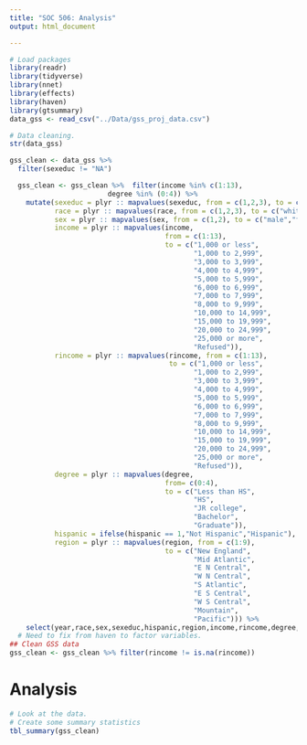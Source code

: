 ```yaml
---
title: "SOC 506: Analysis"
output: html_document

---
```


```r
# Load packages 
library(readr)
library(tidyverse)
library(nnet)
library(effects)
library(haven)
library(gtsummary)
data_gss <- read_csv("../Data/gss_proj_data.csv")

# Data cleaning. 
str(data_gss)

gss_clean <- data_gss %>% 
  filter(sexeduc != "NA")

  gss_clean <- gss_clean %>%  filter(income %in% c(1:13),
                        degree %in% (0:4)) %>%
    mutate(sexeduc = plyr :: mapvalues(sexeduc, from = c(1,2,3), to = c("favor","oppose","depends")),
           race = plyr :: mapvalues(race, from = c(1,2,3), to = c("white","black","other")), 
           sex = plyr :: mapvalues(sex, from = c(1,2), to = c("male","female")),
           income = plyr :: mapvalues(income, 
                                      from = c(1:13),
                                      to = c("1,000 or less",
                                             "1,000 to 2,999",
                                             "3,000 to 3,999",
                                             "4,000 to 4,999",
                                             "5,000 to 5,999",
                                             "6,000 to 6,999",
                                             "7,000 to 7,999",
                                             "8,000 to 9,999",
                                             "10,000 to 14,999",
                                             "15,000 to 19,999",
                                             "20,000 to 24,999",
                                             "25,000 or more",
                                             "Refused")),
           rincome = plyr :: mapvalues(rincome, from = c(1:13), 
                                       to = c("1,000 or less",
                                             "1,000 to 2,999",
                                             "3,000 to 3,999",
                                             "4,000 to 4,999",
                                             "5,000 to 5,999",
                                             "6,000 to 6,999",
                                             "7,000 to 7,999",
                                             "8,000 to 9,999",
                                             "10,000 to 14,999",
                                             "15,000 to 19,999",
                                             "20,000 to 24,999",
                                             "25,000 or more",
                                             "Refused")),
           degree = plyr :: mapvalues(degree, 
                                      from= c(0:4),
                                      to = c("Less than HS",
                                             "HS",
                                             "JR college",
                                             "Bachelor",
                                             "Graduate")),
           hispanic = ifelse(hispanic == 1,"Not Hispanic","Hispanic"),
           region = plyr :: mapvalues(region, from = c(1:9),
                                      to = c("New England", 
                                             "Mid Atlantic",
                                             "E N Central",
                                             "W N Central",
                                             "S Atlantic",
                                             "E S Central",
                                             "W S Central",
                                             "Mountain",
                                             "Pacific"))) %>% 
    select(year,race,sex,sexeduc,hispanic,region,income,rincome,degree,cohort) 
  # Need to fix from haven to factor variables. 
## Clean GSS data
gss_clean <- gss_clean %>% filter(rincome != is.na(rincome))

```

# Analysis 

```r
# Look at the data. 
# Create some summary statistics 
tbl_summary(gss_clean)

```

